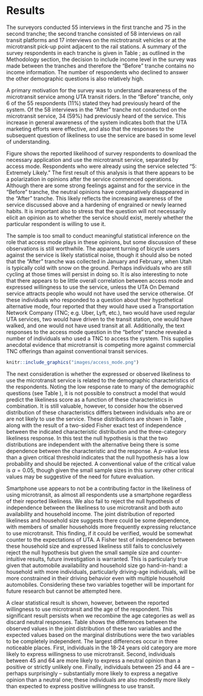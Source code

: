 # Results

The surveyors conducted 55 interviews in the first tranche and 75 in the second
tranche; the second tranche consisted of 58 interviews on rail transit platforms
and 17 interviews on the mictrotransit vehicles or at the microtransit pick-up
point adjacent to the rail stations. A summary of the survey respondents in each
tranche is given in Table \ref{tab:survey-respondents}; as outlined in the
Methodology section, the decision to include income level in the survey was made
between the tranches and therefore the “Before” tranche contains no income
information. The number of respondents who declined to answer the other
demographic questions is also relatively high.

\begin{table}[ht]
    \centering
    \caption{Demographic Characteristics of Survey Respondents}
    \label{tab:survey-respondents}
 \renewcommand{\arraystretch}{1.5}
   
\begin{tabular}{@{}lcc@{}}
\toprule
                   & Before (n   = 55) & After (n   = 75) \\ \midrule
\emph{Smartphone}         &                   &                  \\
\quad Yes                & 42                & 48               \\
\quad No                 & 3                 & 2                \\
\quad No Response        & 10 (18.18\%)      & 25 (33.33\%)     \\
\emph{Auto Availability} &                   &                  \\
\quad 0                  & 0                 & 4                \\
\quad 1                  & 18                & 19               \\
\quad 2                  & 13                & 18               \\
\quad 3                  & 8                 & 8                \\
\quad 4+                 & 3                 & 5                \\
\quad No Response        & 13 (23.64\%)      & 21 (28.00\%)     \\
\emph{Income}             &                   &                  \\
\quad Less than \$44,999 & 0                 & 8                \\
\quad \$45,000 - \$99,999  & 0                 & 17               \\
\quad Over \$100k        & 0                 & 17               \\
\quad No Response        & 55 (100.00\%)     & 31 (41.33\%)     \\
\emph{Age}                &                   &                  \\
\quad Under 18           & 0                 & 3                \\
\quad 18-24              & 12                & 8                \\
\quad 25-44              & 24                & 28               \\
\quad 45-64              & 9                 & 10               \\
\quad Over 65            & 0                 & 1                \\
\quad No Response        & 10 (18.18\%)      & 25 (33.33\%)     \\ \bottomrule
\end{tabular}
\end{table}

A primary motivation for the survey was to understand awareness of the
microtransit service among UTA transit riders. In the “Before” tranche, only 6
of the 55 respondents (11\%) stated they had previously heard of the system. Of
the 58 interviews in the “After” tranche not conducted on the microtransit
service, 34 (59\%) had previously heard of the service. This increase in general
awareness of the system indicates both that the UTA marketing efforts were
effective, and also that the responses to the subsequent question of likeliness
to use the service are based in some level of understanding.

Figure \ref{fig:likelihood} shows the reported likelihood of survey respondents
to download the necessary application and use the microtransit service,
separated by access mode. Respondents who were already using the service
selected “5: Extremely Likely.” The first result of this analysis is that there
appears to be a polarization in opinions after the service commenced operations.
Although there are some strong feelings against and for the service in the
“Before” tranche, the neutral opinions have comparatively disappeared in the
“After” tranche. This likely reflects the increasing awareness of the service
discussed above and a hardening of engrained or newly learned habits. It is
important also to stress that the question will not necessarily elicit an
opinion as to whether the service should exist, merely whether the particular
respondent is willing to use it.

The sample is too small to conduct meaningful statistical inference on the role
that access mode plays in these opinions, but some discussion of these
observations is still worthwhile. The apparent turning of bicycle users against
the service is likely statistical noise, though it should also be noted that the
“After” tranche was collected in January and February, when Utah is typically
cold with snow on the ground. Perhaps individuals who are still cycling at those
times will persist in doing so. It is also interesting to note that there
appears to be little overall correlation between access mode and expressed
willingness to use the service, unless the UTA On Demand service attracts people
who would not have used the service otherwise. Of these individuals who
responded to a question about their hypothetical alternative mode, four reported
that they would have used a Transportation Network Company (TNC; e.g. Uber,
Lyft, etc.), two would have used regular UTA services, two would have driven to
the transit station, one would have walked, and one would not have used transit
at all. Additionally, the text responses to the access mode question in the
“before” tranche revealed a number of individuals who used a TNC to access the
system. This supplies anecdotal evidence that microtransit is competing more
against commercial TNC offerings than against conventional transit services.

```r
knitr::include_graphics("images/access_mode.png")
```


\begin{figure}
    \centering
    \includegraphics[width = \textwidth]{access_mode.eps}
    \caption{Reported likelihood of using microtransit by transit access mode.}
    \label{fig:likelihood}
\end{figure}

The next consideration is whether the expressed or observed likeliness to use
the microtransit service is related to the demographic characteristics of the
respondents. Noting the low response rate to many of the demographic questions
(see Table \ref{tab:survey-summary}), it is not possible to construct a model
that would predict the likeliness score as a function of these characteristics
in combination. It is still valuable, however, to consider how the observed
distribution of these characteristics differs between individuals who are or are
not likely to use the service. These distributions are shown in Table
\ref{tab:likeliness}, along with the result of a two-sided Fisher exact test of
independence between the indicated characteristic distribution and the
three-category likeliness response. In this test the null hypothesis is that the
two distributions are independent with the alternative being there is some
dependence between the characteristic and the response. A $p$-value less than a
given critical threshold indicates that the null hypothesis has a low
probability and should be rejected. A conventional value of the critical value
is $\alpha=0.05$, though given the small sample sizes in this survey other
critical values may be suggestive of the need for future evaluation.

\begin{table}[ht]
    \centering
     \renewcommand{\arraystretch}{1.5}
    \caption{Distribution of Rider Characteristics by Reported Likeliness}
    \label{tab:likeliness}
\begin{tabular}{@{}lccc@{}}
\toprule
                   & Not Likely (1 and 2) & Neutral (3) & Likely (4 and 5) \\
\midrule
\multicolumn{4}{l}{\emph{Smartphone} ($p_F = 0.563$ on 2 degrees of freedom)}\\
\quad Yes                & 41 (95\%)            & 8 (89\%)    & 30 (97\%)        \\
\quad No                 & 2 (5\%)              & 1 (11\%)    & 1 (3\%)          \\
\multicolumn{4}{l}{\emph{Household Size} ($p_F = 0.207$ on 6 degrees of freedom)}\\
\quad 1                  & 2 (7\%)              & 0 (0\%)     & 2 (14\%)         \\
\quad 2                  & 8 (29\%)             & 0 (0\%)     & 1 (7\%)          \\
\quad 3                  & 4 (14\%)             & 1 (25\%)    & 0 (0\%)          \\
\quad 4+                 & 14 (50\%)            & 3 (75\%)    & 11 (79\%)        \\
\multicolumn{4}{l}{\emph{Auto Availability} ($p_F = 0.659$ on 8 degrees of freedom)}\\
\quad 0                  & 1 (2\%)              & 0 (0\%)     & 3 (10\%)         \\
\quad 1                  & 22 (49\%)            & 3 (33\%)    & 10 (33\%)        \\
\quad 2                  & 12 (27\%)            & 3 (33\%)    & 9 (30\%)         \\
\quad 3                  & 7 (16\%)             & 1 (11\%)    & 5 (17\%)         \\
\quad 4+                 & 3 (7\%)              & 2 (22\%)    & 3 (10\%)         \\
\multicolumn{4}{l}{\emph{Income} ($p_F = 0.687$ on 4 degrees of freedom)}\\
\quad Less than \$44,999 & 4 (17\%)             & 1 (33\%)    & 3 (21\%)         \\
\quad $45,000 - $99,999  & 10 (44\%)            & 2 (67\%)    & 5 (36\%)         \\
\quad Over \$100k        & 9 (39\%)             & 0 (0\%)     & 6 (43\%)         \\
\quad Under 18           & 1 (2\%)              & 2 (20\%)    & 0 (0\%)          \\
\multicolumn{4}{l}{\emph{Age} ($p_F = 0.00364^*$ on 8 degrees of freedom)}\\
\quad 18-24              & 7 (16\%)             & 2 (20\%)    & 9 (31\%)         \\
\quad 25-44              & 28 (64\%)            & 1 (10\%)    & 17 (59\%)        \\
\quad 45-64              & 7 (16\%)             & 5 (50\%)    & 3 (10\%)         \\
\quad Over 65            & 1 (2\%)              & 0 (0\%)     & 0 (0\%)         \\
\bottomrule
\multicolumn{4}{l}{$^*$ indicates $p$-value less than 0.05}

\end{tabular}
\end{table}


Smartphone use appears to not be a contributing factor in the likeliness of using microtransit, as almost all respondents use a smartphone regardless of their reported likeliness. We also fail to reject the null hypothesis of independence between the likeliness to use microtransit and both auto availability and household income. The joint distribution of reported likeliness and household size suggests there could be some dependence, with members of smaller households more frequently expressing reluctance to use microtransit. This finding, if it could be verified, would be somewhat counter to the \emph{a priori} expectations of UTA. A Fisher test of independence between these household size and expressed likeliness still fails to conclusively reject the null hypothesis but given the small sample size and counter-intuitive results, future investigation is warranted. This is particularly true given that automobile availability and household size go hand-in-hand: a household with more individuals, particularly driving-age individuals, will be more constrained in their driving behavior even with multiple household automobiles. Considering these two variables together will be important for future research but cannot be attempted here.

A clear statistical result is shown, however, between the reported willingness to use microtransit and the age of the respondent. This significant result persists when we recombine the age categories as well as discard neutral responses. Table \ref{tab:age-difference} shows the differences between the observed values in the joint distribution of these two variables and the expected values based on the marginal distributions were the two variables to be completely independent. The largest differences occur in three noticeable places. First, individuals in the 18-24 years old category are more likely to express willingness to use microtransit. Second, individuals between 45 and 64 are more likely to express a neutral opinion than a positive or strictly unlikely one. Finally, individuals between 25 and 44 are – perhaps surprisingly – substantially more likely to express a negative opinion than a neutral one; these individuals are also modestly more likely than expected to express positive willingness to use transit. 

\begin{table}[ht]
    \centering
         \renewcommand{\arraystretch}{1.5}
    \caption{Difference of Observed and Expected Frequencies for Age and Likeliness}
    \label{tab:age-difference}
    \begin{tabular}{@{}lccc@{}}
\toprule
Age      & Not Likely & Neutral & Likely \\
\midrule
Under 18 & – 0.59     & 1.64    & – 1.05 \\
18-24    & – 2.54     & – 0.17  & 2.71   \\
25-44    & 3.61       & – 4.54  & 0.93   \\
45-64    & –0.95      & 3.19    & – 2.24 \\
Over 65  & 0.47       & – 0.12  & – 0.35\\
\bottomrule
\end{tabular}
\end{table}